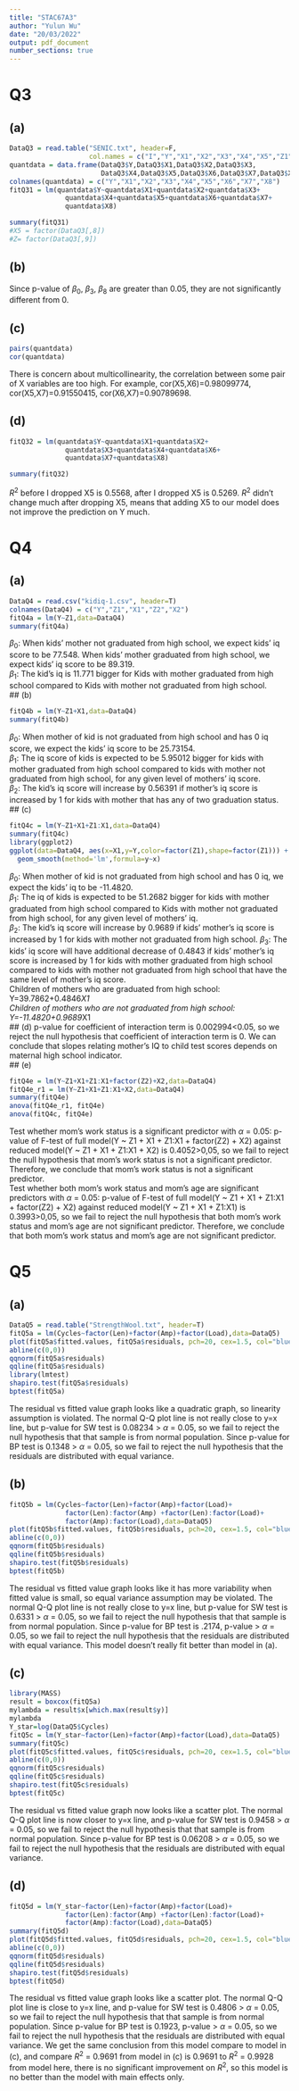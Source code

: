 ```yaml
---
title: "STAC67A3"
author: "Yulun Wu"
date: "20/03/2022"
output: pdf_document
number_sections: true
---
```


# Q3
## (a)
```r
DataQ3 = read.table("SENIC.txt", header=F,
                    col.names = c("I","Y","X1","X2","X3","X4","X5","Z1","Z2","X6","X7","X8"))
quantdata = data.frame(DataQ3$Y,DataQ3$X1,DataQ3$X2,DataQ3$X3,
                       DataQ3$X4,DataQ3$X5,DataQ3$X6,DataQ3$X7,DataQ3$X8)
colnames(quantdata) = c("Y","X1","X2","X3","X4","X5","X6","X7","X8")
fitQ31 = lm(quantdata$Y~quantdata$X1+quantdata$X2+quantdata$X3+
              quantdata$X4+quantdata$X5+quantdata$X6+quantdata$X7+
              quantdata$X8)

summary(fitQ31)
#X5 = factor(DataQ3[,8])
#Z= factor(DataQ3[,9])

```
## (b)
Since p-value of $\beta_0$, $\beta_3$, $\beta_8$ are greater than 0.05, they are not significantly different from 0.

## (c)
``` r
pairs(quantdata)
cor(quantdata)
```
There is concern about multicollinearity, the correlation between some pair of X variables are too high. For example, cor(X5,X6)=0.98099774, cor(X5,X7)=0.91550415, cor(X6,X7)=0.90789698.

## (d)
``` r
fitQ32 = lm(quantdata$Y~quantdata$X1+quantdata$X2+
              quantdata$X3+quantdata$X4+quantdata$X6+
              quantdata$X7+quantdata$X8)

summary(fitQ32)
```
$R^2$ before I dropped X5 is 0.5568, after I dropped X5 is 0.5269. $R^2$ didn't change much after dropping X5, means that adding X5 to our model does not improve the prediction on Y much.

# Q4  
## (a)
```r
DataQ4 = read.csv("kidiq-1.csv", header=T)
colnames(DataQ4) = c("Y","Z1","X1","Z2","X2")
fitQ4a = lm(Y~Z1,data=DataQ4)
summary(fitQ4a)
```
$\beta_0$: When kids' mother not graduated from high school, we expect kids' iq score to be 77.548. When kids' mother graduated from high school, we expect kids' iq score to be 89.319.  
$\beta_1$: The kid's iq is 11.771 bigger for Kids with mother graduated from high school compared to Kids with mother not graduated from high school.  
## (b)
```r
fitQ4b = lm(Y~Z1+X1,data=DataQ4)
summary(fitQ4b)
```
$\beta_0$: When mother of kid is not graduated from high school and has 0 iq score, we expect the kids' iq score to be 25.73154.    
$\beta_1$: The iq score of kids is expected to be 5.95012 bigger for kids with mother graduated from high school compared to kids with mother not graduated from high school, for any given level of mothers' iq score.    
$\beta_2$: The kid's iq score will increase by 0.56391 if mother's iq score is increased by 1 for kids with mother that has any of two graduation status.  
## (c)
```r
fitQ4c = lm(Y~Z1+X1+Z1:X1,data=DataQ4)
summary(fitQ4c)
library(ggplot2)
ggplot(data=DataQ4, aes(x=X1,y=Y,color=factor(Z1),shape=factor(Z1))) + geom_point() +
  geom_smooth(method='lm',formula=y~x)
```  
$\beta_0$: When mother of kid is not graduated from high school and has 0 iq, we expect the kids' iq to be -11.4820.  
$\beta_1$: The iq of kids is expected to be 51.2682 bigger for kids with mother graduated from high school compared to Kids with mother not graduated from high school, for any given level of mothers' iq.   
$\beta_2$: The kid's iq score will increase by 0.9689 if kids' mother's iq score is increased by 1 for kids with mother not graduated from high school. 
$\beta_3$: The kids' iq score will have additional decrease of 0.4843 if kids' mother's iq score is increased by 1 for kids with mother graduated from high school compared to kids with mother not graduated from high school that have the same level of mother's iq score.  
Children of mothers who are graduated from high school: Y=39.7862+0.4846*X1  
Children of mothers who are not graduated from high school: Y=-11.4820+0.9689*X1   
## (d)
p-value for coefficient of interaction term is 0.002994<0.05, so we reject the null hypothesis that coefficient of interaction term is 0. We can conclude that slopes relating mother’s IQ to child test scores depends on maternal high school indicator.  
## (e)
```r
fitQ4e = lm(Y~Z1+X1+Z1:X1+factor(Z2)+X2,data=DataQ4)
fitQ4e_r1 = lm(Y~Z1+X1+Z1:X1+X2,data=DataQ4)
summary(fitQ4e)
anova(fitQ4e_r1, fitQ4e)
anova(fitQ4c, fitQ4e)
```
Test whether mom’s work status is a significant predictor with $\alpha$ =
0.05: p-value of F-test of full model(Y ~ Z1 + X1 + Z1:X1 + factor(Z2) + X2) against reduced model(Y ~ Z1 + X1 + Z1:X1 + X2) is  0.4052>0,05, so we fail to reject the null hypothesis that mom’s work status is not a significant predictor. Therefore, we conclude that mom’s work status is not a significant predictor.  
Test whether both mom’s work status and mom’s age are significant
predictors with $\alpha$ = 0.05: p-value of F-test of full model(Y ~ Z1 + X1 + Z1:X1 + factor(Z2) + X2) against reduced model(Y ~ Z1 + X1 + Z1:X1) is  0.3993>0,05, so we fail to reject the null hypothesis that both mom’s work status and mom’s age are not significant predictor. Therefore, we conclude that both mom’s work status and mom’s age are not significant predictor.   

# Q5  
## (a)
```r
DataQ5 = read.table("StrengthWool.txt", header=T)
fitQ5a = lm(Cycles~factor(Len)+factor(Amp)+factor(Load),data=DataQ5)
plot(fitQ5a$fitted.values, fitQ5a$residuals, pch=20, cex=1.5, col="blue")
abline(c(0,0))
qqnorm(fitQ5a$residuals)
qqline(fitQ5a$residuals)
library(lmtest)
shapiro.test(fitQ5a$residuals)
bptest(fitQ5a)
```
The residual vs fitted value graph looks like a quadratic graph, so linearity assumption is violated. The normal Q-Q plot line is not really close to y=x line, but p-value for SW test is 0.08234 > $\alpha$ = 0.05, so we fail to reject the null hypothesis that that sample is from normal population. Since p-value for BP test is 0.1348 > $\alpha$ = 0.05, so we fail to reject the null hypothesis that the residuals are distributed with equal variance.   

## (b)
```r
fitQ5b = lm(Cycles~factor(Len)+factor(Amp)+factor(Load)+
              factor(Len):factor(Amp) +factor(Len):factor(Load)+
              factor(Amp):factor(Load),data=DataQ5)
plot(fitQ5b$fitted.values, fitQ5b$residuals, pch=20, cex=1.5, col="blue")
abline(c(0,0))
qqnorm(fitQ5b$residuals)
qqline(fitQ5b$residuals)
shapiro.test(fitQ5b$residuals)
bptest(fitQ5b)
```
The residual vs fitted value graph looks like it has more variability when fitted value is small, so equal variance assumption may be violated. The normal Q-Q plot line is not really close to y=x line, but p-value for SW test is 0.6331 > $\alpha$ = 0.05, so we fail to reject the null hypothesis that that sample is from normal population. Since p-value for BP test is .2174, p-value > $\alpha$ = 0.05, so we fail to reject the null hypothesis that the residuals are distributed with equal variance. This model doesn't really fit better than model in (a).  

## (c)
```r
library(MASS)
result = boxcox(fitQ5a)
mylambda = result$x[which.max(result$y)]
mylambda
Y_star=log(DataQ5$Cycles)
fitQ5c = lm(Y_star~factor(Len)+factor(Amp)+factor(Load),data=DataQ5)
summary(fitQ5c)
plot(fitQ5c$fitted.values, fitQ5c$residuals, pch=20, cex=1.5, col="blue")
abline(c(0,0))
qqnorm(fitQ5c$residuals)
qqline(fitQ5c$residuals)
shapiro.test(fitQ5c$residuals)
bptest(fitQ5c)
```
The residual vs fitted value graph now looks like a scatter plot. The normal Q-Q plot line is now closer to y=x line, and p-value for SW test is 0.9458 > $\alpha$ = 0.05, so we fail to reject the null hypothesis that that sample is from normal population. Since p-value for BP test is 0.06208 > $\alpha$ = 0.05, so we fail to reject the null hypothesis that the residuals are distributed with equal variance.   

## (d)
```r
fitQ5d = lm(Y_star~factor(Len)+factor(Amp)+factor(Load)+
              factor(Len):factor(Amp) +factor(Len):factor(Load)+
              factor(Amp):factor(Load),data=DataQ5)
summary(fitQ5d)
plot(fitQ5d$fitted.values, fitQ5d$residuals, pch=20, cex=1.5, col="blue")
abline(c(0,0))
qqnorm(fitQ5d$residuals)
qqline(fitQ5d$residuals)
shapiro.test(fitQ5d$residuals)
bptest(fitQ5d)
```
The residual vs fitted value graph looks like a scatter plot. The normal Q-Q plot line is close to y=x line, and p-value for SW test is 0.4806 > $\alpha$ = 0.05, so we fail to reject the null hypothesis that that sample is from normal population. Since p-value for BP test is 0.1923, p-value > $\alpha$ = 0.05, so we fail to reject the null hypothesis that the residuals are distributed with equal variance. We get the same conclusion from this model compare to model in (c), and compare $R^2$ = 0.9691 from model in (c) is 0.9691 to $R^2$ = 0.9928 from model here, there is no significant improvement on $R^2$, so this model is no better than the model with main effects only.
